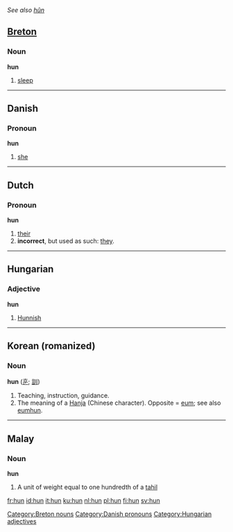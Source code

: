 ''See also [[hûn]]''
==[[Breton]]==

===Noun===
'''hun'''
#[[sleep]]

[[Category:Breton nouns]]

----

==Danish==

===Pronoun===
'''hun'''
#[[she]]

[[Category:Danish pronouns]]

----

==Dutch==

===Pronoun===
'''hun'''
# [[their]]
# '''incorrect''', but used as such: [[they]].

----

==Hungarian==

===Adjective===
'''hun'''
#[[Hunnish]]

[[Category:Hungarian adjectives]]

----

==Korean (romanized)==

===Noun===
'''hun''' ([[훈]]; [[訓]])
#Teaching, instruction, guidance.
#The meaning of a [[Hanja]] (Chinese character).  Opposite = [[eum]]; see also [[eumhun]].

----

==Malay==

===Noun===
'''hun'''
# A unit of weight equal to one hundredth of a [[tahil]]

[[fr:hun]]
[[id:hun]]
[[it:hun]]
[[ku:hun]]
[[nl:hun]]
[[pl:hun]]
[[fi:hun]]
[[sv:hun]]